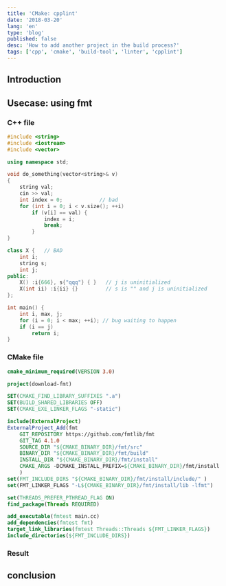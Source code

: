 ```yaml
---
title: 'CMake: cpplint'
date: '2018-03-20'
lang: 'en'
type: 'blog'
published: false
desc: 'How to add another project in the build process?'
tags: ['cpp', 'cmake', 'build-tool', 'linter', 'cpplint']
---
```


## Introduction


## Usecase: using fmt



### C++ file

```cpp
#include <string>
#include <iostream>
#include <vector>

using namespace std;

void do_something(vector<string>& v)
{
    string val;
    cin >> val;
    int index = 0;            // bad
    for (int i = 0; i < v.size(); ++i)
        if (v[i] == val) {
            index = i;
            break;
        }
}

class X {	// BAD
    int i;
    string s;
    int j;
public:
    X() :i{666}, s{"qqq"} { }	// j is uninitialized
    X(int ii) :i{ii} {}			// s is "" and j is uninitialized
};

int main() {
    int i, max, j;
    for (i = 0; i < max; ++i); // bug waiting to happen
    if (i == j)
        return i;
}
```

### CMake file

```cmake
cmake_minimum_required(VERSION 3.0)

project(download-fmt)

SET(CMAKE_FIND_LIBRARY_SUFFIXES ".a")
SET(BUILD_SHARED_LIBRARIES OFF)
SET(CMAKE_EXE_LINKER_FLAGS "-static")

include(ExternalProject)
ExternalProject_Add(fmt
    GIT_REPOSITORY https://github.com/fmtlib/fmt
    GIT_TAG 4.1.0
    SOURCE_DIR "${CMAKE_BINARY_DIR}/fmt/src"
    BINARY_DIR "${CMAKE_BINARY_DIR}/fmt/build"
    INSTALL_DIR "${CMAKE_BINARY_DIR}/fmt/install"
    CMAKE_ARGS -DCMAKE_INSTALL_PREFIX=${CMAKE_BINARY_DIR}/fmt/install
    )
set(FMT_INCLUDE_DIRS "${CMAKE_BINARY_DIR}/fmt/install/include/" )
set(FMT_LINKER_FLAGS "-L${CMAKE_BINARY_DIR}/fmt/install/lib -lfmt")

set(THREADS_PREFER_PTHREAD_FLAG ON)
find_package(Threads REQUIRED)

add_executable(fmtest main.cc)
add_dependencies(fmtest fmt)
target_link_libraries(fmtest Threads::Threads ${FMT_LINKER_FLAGS})
include_directories(${FMT_INCLUDE_DIRS})
```

### Result



## conclusion


